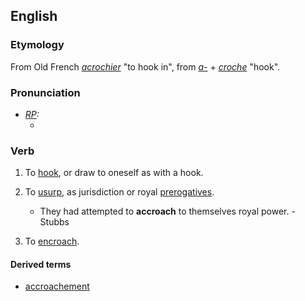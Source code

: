 ==English==
===Etymology===
From Old French ''[[acrochier]]'' "to hook in", from ''[[a-]]'' + ''[[croche]]'' "hook".

===Pronunciation===
* ''[[RP]]:''
** {{IPA|/əˈkrəʊtʃ/}}

===Verb===
{{en-infl-reg-sibilant|accroach||}}
# {{transitive}} To [[hook]], or draw to oneself as with a hook.
# {{transitive}} To [[usurp]], as jurisdiction or royal [[prerogatives]].
#* They had attempted to '''accroach''' to themselves royal power. - Stubbs
# {{intransitive}} To [[encroach]].

====Derived terms====
* [[accroachement]]